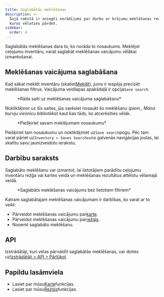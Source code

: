 ```yaml
---
title: Saglabātās meklēšanas
description: >-
  Šajā rakstā ir sniegti norādījumi par darbu ar krājumu meklēšanas rezultātiem,
  kurus vēlaties pārdot.
sidebar:
  order: 4
---
```


Saglabātās meklēšanas dara to, ko norāda to nosaukums. Meklējot ceļojumu inventāru, varat saglabāt meklēšanas vaicājumu vēlākai izmantošanai.

## Meklēšanas vaicājuma saglabāšana

Kad sākat meklēt inventāru (skatiet[Meklēt](/studio/search)), jums ir iespēja precizēt meklēšanas filtrus.
Vaicājuma veidlapas apakšdaļā ir opcija`Save search`.

<figure>
  <CloudinaryImage width="350" height="329" resize="scale" quality="best" alt="Saglabāt meklēšanu" src="academy/save-search" errorImage="noimage_opaque_nyrtl0.png" />

  <figcaption>*Rāda saiti uz meklēšanas vaicājuma saglabāšanu*</figcaption>
</figure>


Noklikšķinot uz šīs saites, jūs varēsiet nosaukt šo meklēšanu (*piem., Mana burvju viesnīcu bibliotēka*) kaut kas tāds, ko atcerēsities vēlāk.

<figure>
  <CloudinaryImage width="350" height="329" resize="scale" quality="best" alt="Piešķiriet savam meklējumam nosaukumu" src="academy/name-save-search" errorImage="noimage_opaque_nyrtl0.png" />

  <figcaption>*Piešķiriet savam meklējumam nosaukumu*</figcaption>
</figure>


Piešķiriet tam nosaukumu un noklikšķiniet uz`Save search`pogu. Pēc tam varat pāriet uz`Inventory > Saves Searches`no galvenās navigācijas joslas, lai skatītu savu jaunizveidoto ierakstu.

## Darbību saraksts

Saglabāto meklēšanu var izmantot, lai lietotājiem parādītu ceļojumu inventāru režģa vai kartes veidā un meklēšanas rezultātus attēlotu vēlamajā veidā.

<figure>
  <CloudinaryImage width="700" height="939" resize="scale" quality="best" alt="Saglabātās meklēšanas darbības" src="academy/saved-search-actions" errorImage="noimage_opaque_nyrtl0.png" />

  <figcaption>*Saglabāts meklēšanas vaicājums bez lietotiem filtriem*</figcaption>
</figure>


Katram saglabātajam meklēšanas vaicājumam ir darbības, ko varat ar to veikt:

* Pārveidot meklēšanas vaicājumu par[karte](/studio/maps).
* Pārveidot meklēšanas vaicājumu par[režģis](/studio/grids).
* Noņemt saglabāto meklēšanu.

## API

Izstrādātāji, kuri vēlas pārvaldīt saglabātās meklēšanas, var doties uz[Izstrādātāji > API > Pārlūkot](/developers/apis/#browse-api).

## Papildu lasāmviela

* Lasiet par mūsu[Karte](/studio/maps)funkcijas.
* Lasiet par mūsu[Režģis](/studio/grids)funkcijas.

